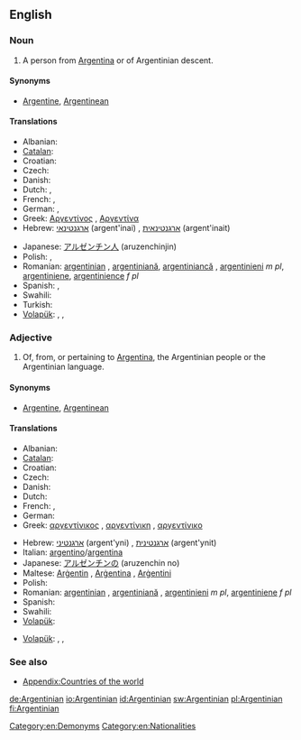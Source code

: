 ==English==

===Noun===
{{en-noun}}

# A person from [[Argentina]] or of Argentinian descent.

====Synonyms====
* [[Argentine]], [[Argentinean]]

====Translations====
{{trans-top|person from Argentina}}
* Albanian: {{t+|sq|argjentinas|xs=Albanian}}
* [[Catalan]]: {{t|ca|argentí|m}}
* Croatian: {{t|hr|Argentinac|m}}
* Czech: {{t-|cs|Argentinec|m}}
* Danish: {{t+|da|argentiner}}
* Dutch: {{t+|nl|Argentijn|m}}, {{t-|nl|Argentijnse|f}}
* French: {{t+|fr|Argentin|m}}, {{t+|fr|Argentine|f}}
* German: {{t+|de|Argentinier|m}}, {{t+|de|Argentinierin|f}}
* Greek: [[Αργεντίνος]] {{m}}, [[Αργεντίνα]] {{f}}
* Hebrew: [[ארגנטינאי]] (argent'inai) {{m}}, [[ארגנטינאית]] (argent'inait) {{f}}
{{trans-mid}}
* Japanese: [[アルゼンチン人]] (aruzenchinjin)
* Polish: {{t+|pl|Argentyńczyk|m}}, {{t+|pl|Argentynka|f}}
* Romanian: [[argentinian]] {{m}}, [[argentiniană]], [[argentiniancă]] {{f}}, [[argentinieni]] ''m pl'', [[argentiniene]], [[argentinience]] ''f pl''
* Spanish: {{t+|es|argentino|m}}, {{t-|es|argentina|f}}
* Swahili: {{t|sw|Mwajentina}}
* Turkish: {{t+|tr|Arjantinli}}
* [[Volapük]]: {{qualifier|♂♀}} {{t|vo|Largäntänan}}, {{qualifier|♂}} {{t|vo|hi-Largäntänan}}, {{qualifier|♀}} {{t|vo|ji-Largäntänan}}
{{trans-bottom}}

===Adjective===
{{en-adj|-}}

# Of, from, or pertaining to [[Argentina]], the Argentinian people or the Argentinian language.

====Synonyms====
* [[Argentine]], [[Argentinean]]

====Translations====
{{trans-top|pertaining to Argentina}}
* Albanian: {{t+|sq|argjentinas|xs=Albanian}}
* [[Catalan]]: {{t|ca|argentí}}
* Croatian: {{t|hr|argentinski}}
* Czech: {{t-|cs|argentinský|m}}
* Danish: {{t-|da|argentinsk}}
* Dutch: {{t+|nl|Argentijns}}
* French: {{t+|fr|argentin|m}}, {{t+|fr|argentine|f}}
* German: {{t+|de|argentinisch}}
* Greek: [[αργεντίνικος]] {{m}}, [[αργεντίνικη]] {{f}}, [[αργεντίνικο]] {{n}}
{{trans-mid}}
* Hebrew: [[ארגנטיני]] (argent'yni) {{m}}, [[ארגנטינית]] (argent'ynit) {{f}}
* Italian: [[argentino]]/[[argentina]]
* Japanese: [[アルゼンチンの]] (aruzenchin no)
* Maltese: [[Arġentin]] {{m}}, [[Arġentina]] {{f}}, [[Arġentini]] {{p}}
* Polish: {{t+|pl|argentyński|m}}
* Romanian: [[argentinian]] {{m}}, [[argentiniană]] {{f}}, [[argentinieni]] ''m pl'', [[argentiniene]] ''f pl''
* Spanish: {{t+|es|argentino}}
* Swahili: {{t|sw|Kiajentina}}
* [[Volapük]]: {{t|vo|Largäntänik}}
{{trans-bottom}}

{{trans-top|pertaining to an Argentinian, Argentinians}}
{{trans-mid}}
* [[Volapük]]: {{qualifier|♂♀}} {{t|vo|Largäntänanik}}, {{qualifier|♂}} {{t|vo|hi-Largäntänanik}}, {{qualifier|♀}} {{t|vo|ji-Largäntänanik}}
{{trans-bottom}}

===See also===
* [[Appendix:Countries of the world]]

[[Category:en:Demonyms]]
[[Category:en:Nationalities]]

[[de:Argentinian]]
[[io:Argentinian]]
[[id:Argentinian]]
[[sw:Argentinian]]
[[pl:Argentinian]]
[[fi:Argentinian]]